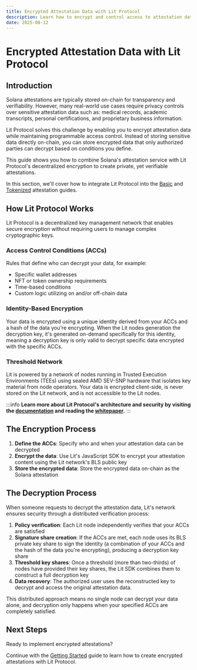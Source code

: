 ```yaml
---
title: Encrypted Attestation Data with Lit Protocol
description: Learn how to encrypt and control access to attestation data using Lit Protocol's decentralized key management network
date: 2025-08-12
---
```


# Encrypted Attestation Data with Lit Protocol

## Introduction

Solana attestations are typically stored on-chain for transparency and verifiability. However, many real-world use cases require privacy controls over sensitive attestation data such as: medical records, academic transcripts, personal certifications, and proprietary business information.

Lit Protocol solves this challenge by enabling you to encrypt attestation data while maintaining programmable access control. Instead of storing sensitive data directly on-chain, you can store encrypted data that only authorized parties can decrypt based on conditions you define.

This guide shows you how to combine Solana's attestation service with Lit Protocol's decentralized encryption to create private, yet verifiable attestations.

In this section, we'll cover how to integrate Lit Protocol into the [Basic](/guides/ts/how-to-create-digital-credentials) and [Tokenized](/guides/ts/lit-encrypted-attestations/tokenized-attestation-flow) attestation guides.

## How Lit Protocol Works

Lit Protocol is a decentralized key management network that enables secure encryption without requiring users to manage complex cryptographic keys.

### Access Control Conditions (ACCs)

Rules that define who can decrypt your data, for example:

- Specific wallet addresses
- NFT or token ownership requirements
- Time-based conditions
- Custom logic utilizing on and/or off-chain data

### Identity-Based Encryption

Your data is encrypted using a unique identity derived from your ACCs and a hash of the data you're encrypting. When the Lit nodes generation the decryption key, it's generated on-demand specifically for this identity, meaning a decryption key is only valid to decrypt specific data encrypted with the specific ACCs.

### Threshold Network

Lit is powered by a network of nodes running in Trusted Execution Environments (TEEs) using sealed AMD SEV-SNP hardware that isolates key material from node operators. Your data is encrypted client-side, is never stored on the Lit network, and is not accessible to the Lit nodes.

:::info
**Learn more about Lit Protocol's architecture and security by visiting the [documentation](https://developer.litprotocol.com) and reading the [whitepaper](https://github.com/LIT-Protocol/whitepaper).**
:::

## The Encryption Process

1. **Define the ACCs**: Specify who and when your attestation data can be decrypted
2. **Encrypt the data**: Use Lit's JavaScript SDK to encrypt your attestation content using the Lit network's BLS public key
3. **Store the encrypted data**: Store the encrypted data on-chain as the Solana attestation

## The Decryption Process

When someone requests to decrypt the attestation data, Lit's network ensures security through a distributed verification process:

1. **Policy verification**: Each Lit node independently verifies that your ACCs are satisfied
2. **Signature share creation**: If the ACCs are met, each node uses its BLS private key share to sign the identity (a combination of your ACCs and the hash of the data you're encrypting), producing a decryption key share
3. **Threshold key shares**: Once a threshold (more than two-thirds) of nodes have provided their key shares, the Lit SDK combines them to construct a full decryption key
4. **Data recovery**: The authorized user uses the reconstructed key to decrypt and access the original attestation data.

This distributed approach means no single node can decrypt your data alone, and decryption only happens when your specified ACCs are completely satisfied.

## Next Steps

Ready to implement encrypted attestations?

Continue with the [Getting Started](/guides/ts/lit-encrypted-attestations/getting-started) guide to learn how to create encrypted attestations with Lit Protocol.
